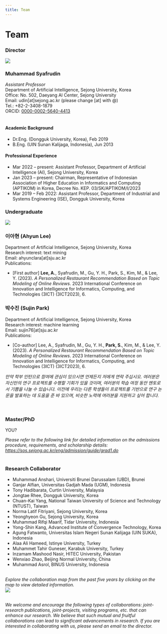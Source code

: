 ```yaml
---
title: Team
---
```


# Team

### <highlight  color="#04be58">Director</highlight>
<div class="row">
<div class="col col--2"><img class="circular--square" src="/team/Muhammad_Syafrudin.jpg"/></div>

<div class="col col--10">
<h3>Muhammad Syafrudin</h3>
<i>Assistant Professor</i>
<br/>Department of Artificial Intelligence, Sejong University, Korea
<br/>Office: No. 502, Daeyang AI Center, Sejong University
<br/>Email: udin[at]sejong.ac.kr (please change [at] with @)
<br/>Tel.: +82-2-3408-1879
<br/>ORCID: <a href="https://orcid.org/0000-0002-5640-4413" target="_blank">0000-0002-5640-4413</a>
<br/><br/>
<h4>Academic Background</h4>
<ul>
<li>Dr.Eng. (Dongguk University, Korea), Feb 2019</li>
<li>B.Eng. (UIN Sunan Kalijaga, Indonesia), Jun 2013</li>
</ul>

<h4>Professional Experience</h4>
<ul>
<li>Mar 2022 – present: Assistant Professor, Department of Artificial Intelligence (AI), Sejong University, Korea</li>
<li>Jan 2023 – present: Chairman, Representative of Indonesian Association of Higher Education in Informatics and Computing (APTIKOM) in Korea, Decree No. KEP. 03/SK/APTIKOM/I/2023</li>
<li>Mar 2019 – Feb 2022: Assistant Professor, Department of Industrial and Systems Engineering (ISE), Dongguk University, Korea</li>
</ul>

</div>
</div>

### <highlight  color="#0184c6">Undergraduate</highlight>

<div class="row">
<div class="col col--2"><img class="circular--square" src="/team/ahyun_2023.jpg"/></div>
<div class="col col--10">
<h3>이아현 (Ahyun Lee)</h3>
Department of Artificial Intelligence, Sejong University, Korea
<br/>Research interest: text mining
<br/>Email: ahyunclara[at]sju.ac.kr
<br/>Publications:
<ul>
<li>[First author] <b>Lee, A.</b>, Syafrudin, M., Gu, Y. H., Park, S., Kim, M., & Lee, Y. (2023). <i>A Personalized Restaurant Recommendation Based on Topic Modeling of Online Reviews</i>. 2023 International Conference on Innovation and Intelligence for Informatics, Computing, and Technologies (3ICT) (3ICT2023), 6.</li>
</ul>
</div>
</div>

<div class="row">
<div class="col col--2"></div>
<div class="col col--10">
<h3>박수진 (Sujin Park)</h3>
Department of Artificial Intelligence, Sejong University, Korea
<br/>Research interest: machine learning
<br/>Email: sujin76[at]sju.ac.kr
<br/>Publications:
<ul>
<li>[Co-author] Lee, A., Syafrudin, M., Gu, Y. H., <b>Park, S.</b>, Kim, M., & Lee, Y. (2023). <i>A Personalized Restaurant Recommendation Based on Topic Modeling of Online Reviews</i>. 2023 International Conference on Innovation and Intelligence for Informatics, Computing, and Technologies (3ICT) (3ICT2023), 6.</li>
</ul>
</div>
</div>
<i>만약 학부 인턴으로 참여에 관심이 있으시면 언제든지 저에게 연락 주십시오. 여러분은 자신만의 연구 프로젝트를 수행할 기회가 있을 것이며, 여러분의 학습 여정 동안 멘토로서 기쁨을 나눌 수 있습니다. 이전에 우리는 다른 학생들이 프로젝트를 기반으로 연구 논문을 발표하는 데 도움을 준 바 있으며, 비슷한 노력에 여러분을 지원하고 싶어 합니다.</i>
<br/><br/><br/>


### <highlight  color="#0184c6">Master/PhD</highlight>

YOU?

<i>Please refer to the following link for detailed information on the admissions procedure, requirements, and scholarship details: <a href="https://sos.sejong.ac.kr/eng/admission/guide/grad1.do" target="_blank">https://sos.sejong.ac.kr/eng/admission/guide/grad1.do</a> </i> 
<br/><br/>

### <highlight  color="#980606">Research Collaborator</highlight>

- Muhammad Anshari, Universiti Brunei Darussalam (UBD), Brunei
- Ganjar Alfian, Universitas Gadjah Mada (UGM), Indonesia
- Tony Hadibarata, Curtin University, Malaysia
- Jongtae Rhee, Dongguk University, Korea
- Chuan-Kai Yang, National Taiwan University of Science and Technology (NTUST), Taiwan
- Norma Latif Fitriyani, Sejong University, Korea
- Yeonghyeon Gu, Sejong University, Korea
- Muhammad Rifqi Maarif, Tidar University, Indonesia
- Yong-Shin Kang, Advanced Institute of Convergence Technology, Korea
- Agung Fatwanto, Universitas Islam Negeri Sunan Kalijaga (UIN SUKA), Indonesia
- Alaa Ali Hameed, Istinye University, Turkey
- Muhammet Tahir Guneser, Karabuk University, Turkey
- Inzamam Mashood Nasir, HITEC University, Pakistan
- Wenxiao Zhao, Beijing Normal University, China
- Muhammad Asrol, BINUS University, Indonesia

<br/>
<i>Explore the collaboration map from the past five years by clicking on the map to view detailed information.</i><br/>
<a href="https://sejong.elsevierpure.com/en/persons/muhammad-syafrudin/network-map#network-map-container" target="_blank"><img src="/team/collaboration_map_v20240102.png"/></a><br/>
<br/>

*We welcome and encourage the following types of collaborations: joint-research publications, joint-projects, visiting programs, etc. that can enhance our research. We believe that such mutual and fruitful collaborations can lead to significant advancements in research.*
*If you are interested in collaborating with us, please send an email to the director.*
